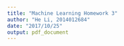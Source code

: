 ```yaml
---
title: "Machine Learning Homework 3"
author: "He Li, 2014012684"
date: "2017/10/25"
output: pdf_document
---
```


\newtheorem{pb}{Problem}

\begin{pb}
Prove the following inequality: $\sum_{k=0}^d C_n^k \leq (\frac{en}{d})^d$
\end{pb}

\begin{proof}
\begin{align*}
\sum_{k=0}^d C_n^k 
&= \sum_{k=0}^d \frac{n...(n-k+1)}{k!} \\
&\leq \sum_{k=0}^d \frac{n^k}{k!} \\
&= \sum_{k=0}^d \frac{d^k}{k!} \frac{n^k}{d^k} \\
&\leq \left(\frac{n}{d}\right)^d \;\sum_{k=0}^d \frac{d^k}{k!} \\
&\leq \left(\frac{n}{d}\right)^d \;\sum_{k=0}^{+\infty} \frac{d^k}{k!} \\
&= \left(\frac{ne}{d}\right)^d
\end{align*}
\end{proof}